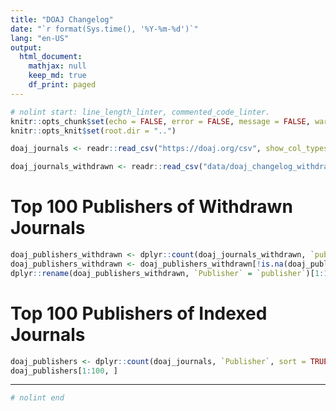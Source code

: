 ```yaml
---
title: "DOAJ Changelog"
date: "`r format(Sys.time(), '%Y-%m-%d')`"
lang: "en-US"
output:
  html_document:
    mathjax: null
    keep_md: true
    df_print: paged
---
```

```r
# nolint start: line_length_linter, commented_code_linter.
knitr::opts_chunk$set(echo = FALSE, error = FALSE, message = FALSE, warning = FALSE)
knitr::opts_knit$set(root.dir = "..")
```

```r
doaj_journals <- readr::read_csv("https://doaj.org/csv", show_col_types = FALSE)
```

```r
doaj_journals_withdrawn <- readr::read_csv("data/doaj_changelog_withdrawn_list_enriched_utf8.csv")
```

# Top 100 Publishers of Withdrawn Journals

```r
doaj_publishers_withdrawn <- dplyr::count(doaj_journals_withdrawn, `publisher`, sort = TRUE, name = "Journal Count")
doaj_publishers_withdrawn <- doaj_publishers_withdrawn[!is.na(doaj_publishers_withdrawn$publisher), ]
dplyr::rename(doaj_publishers_withdrawn, `Publisher` = `publisher`)[1:100, ]
```

# Top 100 Publishers of Indexed Journals

```r
doaj_publishers <- dplyr::count(doaj_journals, `Publisher`, sort = TRUE, name = "Journal Count")
doaj_publishers[1:100, ]
```

---

```r
# nolint end
```
